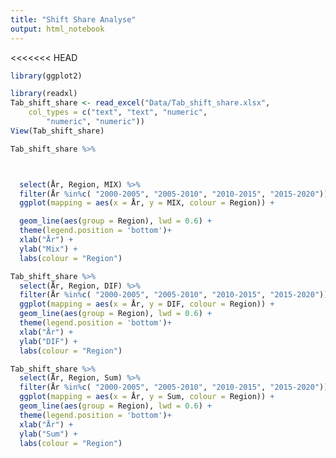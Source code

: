 ```yaml
---
title: "Shift Share Analyse"
output: html_notebook
---
```


<<<<<<< HEAD
```r
library(ggplot2)
```




```r
library(readxl)
Tab_shift_share <- read_excel("Data/Tab_shift_share.xlsx", 
    col_types = c("text", "text", "numeric", 
        "numeric", "numeric"))
View(Tab_shift_share)
```

```r
Tab_shift_share %>%



  select(År, Region, MIX) %>%
  filter(År %in%c( "2000-2005", "2005-2010", "2010-2015", "2015-2020"))%>%
  ggplot(mapping = aes(x = År, y = MIX, colour = Region)) +

  geom_line(aes(group = Region), lwd = 0.6) +
  theme(legend.position = 'bottom')+
  xlab("År") +
  ylab("Mix") +
  labs(colour = "Region")
```

```r
Tab_shift_share %>%
  select(År, Region, DIF) %>%
  filter(År %in%c( "2000-2005", "2005-2010", "2010-2015", "2015-2020"))%>%
  ggplot(mapping = aes(x = År, y = DIF, colour = Region)) +
  geom_line(aes(group = Region), lwd = 0.6) +
  theme(legend.position = 'bottom')+
  xlab("År") +
  ylab("DIF") +
  labs(colour = "Region")
```

```r
Tab_shift_share %>%
  select(År, Region, Sum) %>%
  filter(År %in%c( "2000-2005", "2005-2010", "2010-2015", "2015-2020"))%>%
  ggplot(mapping = aes(x = År, y = Sum, colour = Region)) +
  geom_line(aes(group = Region), lwd = 0.6) +
  theme(legend.position = 'bottom')+
  xlab("År") +
  ylab("Sum") +
  labs(colour = "Region")
```



